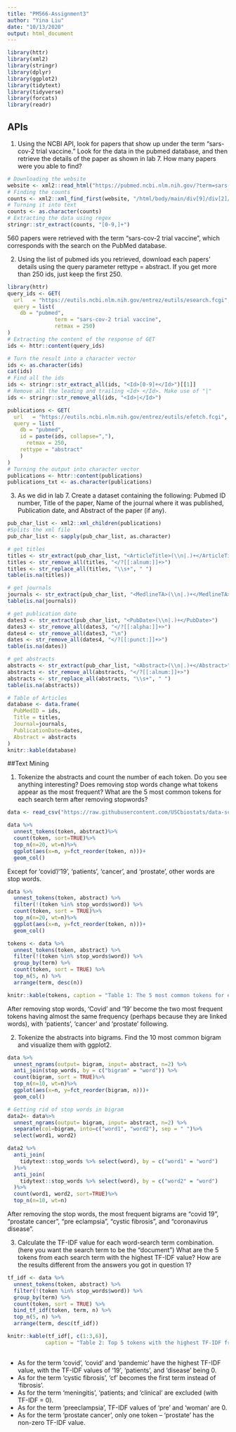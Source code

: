 ```yaml
---
title: "PM566-Assignment3"
author: "Yina Liu"
date: "10/13/2020"
output: html_document
---
```


```r
library(httr)
library(xml2)
library(stringr)
library(dplyr)
library(ggplot2)
library(tidytext)
library(tidyverse)
library(forcats)
library(readr)
```

## APIs
1. Using the NCBI API, look for papers that show up under the term “sars-cov-2 trial vaccine.” Look for the data in the pubmed database, and then retrieve the details of the paper as shown in lab 7. How many papers were you able to find?  

```r
# Downloading the website
website <- xml2::read_html("https://pubmed.ncbi.nlm.nih.gov/?term=sars-cov-2+trial+vaccine")
# Finding the counts
counts <- xml2::xml_find_first(website, "/html/body/main/div[9]/div[2]/div[2]/div[1]/span")
# Turning it into text
counts <- as.character(counts)
# Extracting the data using regex
stringr::str_extract(counts, "[0-9,]+")
```

560 papers were retrieved with the term "sars-cov-2 trial vaccine", which corresponds with the search on the PubMed database.  

2. Using the list of pubmed ids you retrieved, download each papers’ details using the query parameter rettype = abstract. If you get more than 250 ids, just keep the first 250.  

```r
library(httr)
query_ids <- GET(
  url   = "https://eutils.ncbi.nlm.nih.gov/entrez/eutils/esearch.fcgi",
  query = list(
    db = "pubmed",
               term = "sars-cov-2 trial vaccine",
               retmax = 250)
)
# Extracting the content of the response of GET
ids <- httr::content(query_ids)

# Turn the result into a character vector
ids <- as.character(ids)
cat(ids)
# Find all the ids 
ids <- stringr::str_extract_all(ids, "<Id>[0-9]+</Id>")[[1]]
# Remove all the leading and trailing <Id> </Id>. Make use of "|"
ids <- stringr::str_remove_all(ids, "<Id>|</Id>")

publications <- GET(
  url   = "https://eutils.ncbi.nlm.nih.gov/entrez/eutils/efetch.fcgi",
  query = list(
    db = "pubmed",
    id = paste(ids, collapse=","),
      retmax = 250,
    rettype = "abstract"
    )
)
# Turning the output into character vector
publications <- httr::content(publications)
publications_txt <- as.character(publications)
```

3. As we did in lab 7. Create a dataset containing the following: Pubmed ID number, Title of the paper, Name of the journal where it was published, Publication date, and Abstract of the paper (if any).  

```r
pub_char_list <- xml2::xml_children(publications)
#Splits the xml file
pub_char_list <- sapply(pub_char_list, as.character)

# get titles
titles <- str_extract(pub_char_list, "<ArticleTitle>(\\n|.)+</ArticleTitle>")
titles <- str_remove_all(titles, "</?[[:alnum:]]+>")
titles <- str_replace_all(titles, "\\s+", " ")
table(is.na(titles))

# get journals
journals <- str_extract(pub_char_list, "<MedlineTA>(\\n|.)+</MedlineTA>")
table(is.na(journals))

# get publication date
dates3 <- str_extract(pub_char_list, "<PubDate>(\\n|.)+</PubDate>")
dates3 <- str_remove_all(dates3, "</?[[:alpha:]]+>")
dates4 <- str_remove_all(dates3, "\n")
dates <- str_remove_all(dates4, "</?[[:punct:]]+>")
table(is.na(dates))

# get abstracts
abstracts <- str_extract(pub_char_list, "<Abstract>(\\n|.)+</Abstract>")
abstracts <- str_remove_all(abstracts, "</?[[:alnum:]]+>")
abstracts <- str_replace_all(abstracts, "\\s+", " ")
table(is.na(abstracts))
```


```r
# Table of Articles
database <- data.frame(
  PubMedID = ids,
  Title = titles,
  Journal=journals,
  PublicationDate=dates,
  Abstract = abstracts
)
knitr::kable(database)
```

##Text Mining

1. Tokenize the abstracts and count the number of each token. Do you see anything interesting? Does removing stop words change what tokens appear as the most frequent? What are the 5 most common tokens for each search term after removing stopwords?  

```r
data <- read_csv("https://raw.githubusercontent.com/USCbiostats/data-science-data/master/03_pubmed/pubmed.csv")

data %>%
  unnest_tokens(token, abstract)%>%
  count(token, sort=TRUE)%>%
  top_n(n=20, wt=n)%>%
  ggplot(aes(x=n, y=fct_reorder(token, n)))+
  geom_col()
```

Except for 'covid'/'19', 'patients', 'cancer', and 'prostate', other words are stop words.


```r
data %>%
  unnest_tokens(token, abstract) %>%
  filter(!(token %in% stop_words$word)) %>%
  count(token, sort = TRUE)%>%
  top_n(n=20, wt=n)%>%
  ggplot(aes(x=n, y=fct_reorder(token, n)))+
  geom_col()
```


```r
tokens <- data %>%
  unnest_tokens(token, abstract) %>%
  filter(!(token %in% stop_words$word)) %>%
  group_by(term) %>%
  count(token, sort = TRUE) %>%
  top_n(5, n) %>%
  arrange(term, desc(n))

knitr::kable(tokens, caption = "Table 1: The 5 most common tokens for each search term")
```

After removing stop words, 'Covid' and '19' become the two most frequent tokens having almost the same frequency (perhaps because they are linked words), with 'patients', 'cancer' and 'prostate' following.  


2. Tokenize the abstracts into bigrams. Find the 10 most common bigram and visualize them with ggplot2.
```r
data %>%
  unnest_ngrams(output= bigram, input= abstract, n=2) %>%
  anti_join(stop_words, by = c("bigram" = "word")) %>%
  count(bigram, sort = TRUE)%>%
  top_n(n=10, wt=n)%>%
  ggplot(aes(x=n, y=fct_reorder(bigram, n)))+
  geom_col()
```

```r
# Getting rid of stop words in bigram
data2<- data%>%
  unnest_ngrams(output= bigram, input= abstract, n=2) %>%
  separate(col=bigram, into=c("word1", "word2"), sep = " ")%>%
  select(word1, word2)

data2 %>%
  anti_join(
    tidytext::stop_words %>% select(word), by = c("word1" = "word")
  )%>%
  anti_join(
    tidytext::stop_words %>% select(word), by = c("word2" = "word")
  )%>%
  count(word1, word2, sort=TRUE)%>%
  top_n(n=10, wt=n)
```

After removing the stop words, the most frequent bigrams are "covid 19", "prostate cancer", "pre eclampsia", "cystic fibrosis", and "coronavirus disease". 

3. Calculate the TF-IDF value for each word-search term combination. (here you want the search term to be the “document”) What are the 5 tokens from each search term with the highest TF-IDF value? How are the results different from the answers you got in question 1?

```r
tf_idf <- data %>%
  unnest_tokens(token, abstract) %>%
  filter(!(token %in% stop_words$word)) %>%
  group_by(term) %>%
  count(token, sort = TRUE) %>%
  bind_tf_idf(token, term, n) %>%
  top_n(5, n) %>%
  arrange(term, desc(tf_idf)) 

knitr::kable(tf_idf[, c(1:3,6)],
            caption = "Table 2: Top 5 tokens with the highest TF-IDF from each term ")
  
```

- As for the term 'covid', 'covid' and 'pandemic' have the highest TF-IDF value, with the TF-IDF values of '19', 'patients', and 'disease' being 0.  
- As for the term 'cystic fibrosis', 'cf' becomes the first term instead of 'fibrosis'.  
- As for the term 'meningitis', 'patients; and 'clinical' are excluded (with TF-IDF = 0).  
- As for the term 'preeclampsia', TF-IDF values of 'pre' and 'woman' are 0.  
- As for the term 'prostate cancer', only one token -- 'prostate' has the non-zero TF-IDF value.  

